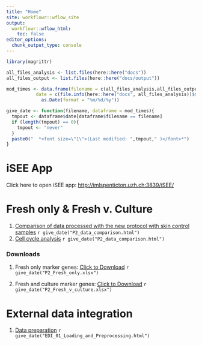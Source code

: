 ```yaml
---
title: "Home"
site: workflowr::wflow_site
output:
  workflowr::wflow_html:
    toc: false
editor_options:
  chunk_output_type: console
---
```


```r
library(magrittr)

all_files_analysis <- list.files(here::here("docs"))
all_files_output <- list.files(here::here("docs/output"))

mod_times <- data.frame(filename = c(all_files_analysis,all_files_output),
           date = c(file.info(here::here("docs", all_files_analysis))$mtime,file.info(here::here("docs/output",all_files_output))$mtime) %>% 
             as.Date(format = "%m/%d/%y"))

give_date <- function(filename, dataframe = mod_times){
  tmpout <- dataframe$date[dataframe$filename == filename]
  if (length(tmpout) == 0){
    tmpout <- "never"
  }
  paste0("  *<font size=\"1\">(Last modified: ",tmpout," )</font>*")
}
```

# iSEE App

Click here to open iSEE app: <a target="_blank" href="http://imlspenticton.uzh.ch:3839/iSEE/">http://imlspenticton.uzh.ch:3839/iSEE/</a>



# Fresh only  & Fresh v. Culture

1. [Comparison of data processed with the new protocol with skin control samples](P2_01_data_comparison.html) `r give_date("P2_data_comparison.html")`
1. [Cell cycle analysis](P2_02_Cell_Cycle.html) `r give_date("P2_data_comparison.html")`


### Downloads

1. <p>Fresh only marker genes: <a href="output/P2_Fresh_only.xlsx">Click to Download</a> `r give_date("P2_Fresh_only.xlsx")`</p>
1. <p>Fresh and culture marker genes: <a href="output/P2_Fresh_v_culture.xlsx">Click to Download</a> `r give_date("P2_Fresh_v_culture.xlsx")`</p>



# External data integration

1. [Data preparation](EDI_01_Loading_and_Preprocessing.html)  `r give_date("EDI_01_Loading_and_Preprocessing.html")`

